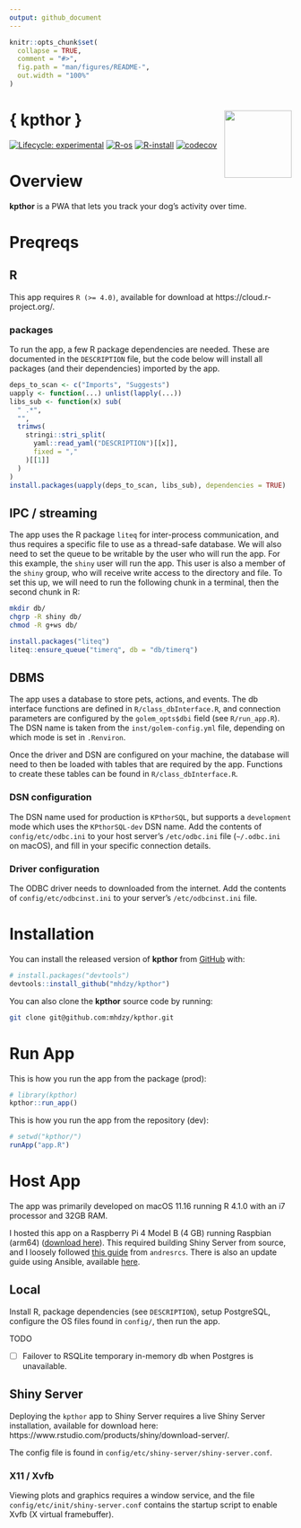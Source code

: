 ```yaml
---
output: github_document
---
```


<!-- README.md is generated from README.Rmd. Please edit that file -->

```r
knitr::opts_chunk$set(
  collapse = TRUE,
  comment = "#>",
  fig.path = "man/figures/README-",
  out.width = "100%"
)
```

# { kpthor } <img src="inst/app/www/favicon.ico" align="right" width="120"/>

<!-- badges: start -->
[![Lifecycle: experimental](https://img.shields.io/badge/lifecycle-experimental-orange.svg)](https://lifecycle.r-lib.org/articles/stages.html#experimental)
[![R-os](https://github.com/mhdzy/kpthor/workflows/R-os/badge.svg)](https://github.com/mhdzy/kpthor/actions)
[![R-install](https://github.com/mhdzy/kpthor/workflows/R-install/badge.svg)](https://github.com/mhdzy/kpthor/actions)
[![codecov](https://codecov.io/gh/mhdzy/kpthor/branch/main/graph/badge.svg?token=6HK4PC05NR)](https://codecov.io/gh/mhdzy/kpthor)
<!-- badges: end -->

# Overview

**kpthor** is a PWA that lets you track your dog's activity over time.

# Preqreqs

## R
This app requires `R (>= 4.0)`, available for download at https://cloud.r-project.org/. 

### packages
To run the app, a few R package dependencies are needed. These are documented in the `DESCRIPTION` file, but the code below will install all packages (and their dependencies) imported by the app. 

``` r
deps_to_scan <- c("Imports", "Suggests")
uapply <- function(...) unlist(lapply(...))
libs_sub <- function(x) sub(
  " .*", 
  "", 
  trimws(
    stringi::stri_split(
      yaml::read_yaml("DESCRIPTION")[[x]], 
      fixed = ","
    )[[1]]
  )
)
install.packages(uapply(deps_to_scan, libs_sub), dependencies = TRUE)
```

## IPC / streaming
The app uses the R package `liteq` for inter-process communication, and thus requires a specific file to use as a thread-safe database. We will also need to set the queue to be writable by the user who will run the app. For this example, the `shiny` user will run the app. This user is also a member of the `shiny` group, who will receive write access to the directory and file. To set this up, we will need to run the following chunk in a terminal, then the second chunk in R:

``` sh
mkdir db/
chgrp -R shiny db/
chmod -R g+ws db/
```

``` r
install.packages("liteq")
liteq::ensure_queue("timerq", db = "db/timerq")
```

## DBMS
The app uses a database to store pets, actions, and events. The db interface functions are defined in `R/class_dbInterface.R`, and connection parameters are configured by the `golem_opts$dbi` field (see `R/run_app.R`). The DSN name is taken from the `inst/golem-config.yml` file, depending on which mode is set in `.Renviron`. 

Once the driver and DSN are configured on your machine, the database will need to then be loaded with tables that are required by the app. Functions to create these tables can be found in `R/class_dbInterface.R`.

### DSN configuration
The DSN name used for production is `KPthorSQL`, but supports a `development` mode which uses the `KPthorSQL-dev` DSN name. Add the contents of `config/etc/odbc.ini` to your host server's `/etc/odbc.ini` file (`~/.odbc.ini` on macOS), and fill in your specific connection details.

### Driver configuration
The ODBC driver needs to downloaded from the internet. Add the contents of `config/etc/odbcinst.ini` to your server's `/etc/odbcinst.ini` file.

# Installation

You can install the released version of **kpthor** from [GitHub](https://github.com/) with:

``` r
# install.packages("devtools")
devtools::install_github("mhdzy/kpthor")
```

You can also clone the **kpthor** source code by running:

``` zsh
git clone git@github.com:mhdzy/kpthor.git
```

# Run App

This is how you run the app from the package (prod):

```r
# library(kpthor)
kpthor::run_app()
```

This is how you run the app from the repository (dev):

```r
# setwd("kpthor/")
runApp("app.R")
```

# Host App

The app was primarily developed on macOS 11.16 running R 4.1.0 with an i7 processor and 32GB RAM. 

I hosted this app on a Raspberry Pi 4 Model B (4 GB) running Raspbian (arm64) ([download here](https://downloads.raspberrypi.org/raspios_arm64/images/raspios_arm64-2021-05-28/)). This required building Shiny Server from source, and I loosely followed [this guide](https://community.rstudio.com/t/setting-up-your-own-shiny-server-rstudio-server-on-a-raspberry-pi-3b/18982) from `andresrcs`. There is also an update guide using Ansible, available [here](https://andresrcs.rbind.io/2021/01/13/raspberry_pi_server/).

## Local

Install R, package dependencies (see `DESCRIPTION`), setup PostgreSQL, configure the OS files found in `config/`, then run the app.

TODO

- [ ] Failover to RSQLite temporary in-memory db when Postgres is unavailable.

## Shiny Server
Deploying the `kpthor` app to Shiny Server requires a live Shiny Server installation, available for download here: https://www.rstudio.com/products/shiny/download-server/. 

The config file is found in `config/etc/shiny-server/shiny-server.conf`. 

### X11 / Xvfb
Viewing plots and graphics requires a window service, and the file `config/etc/init/shiny-server.conf` contains the startup script to enable Xvfb (X virtual framebuffer). 
